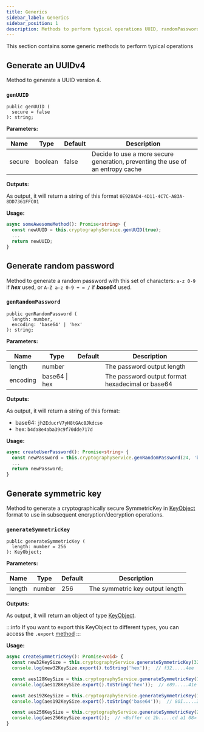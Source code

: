 ```yaml
---
title: Generics
sidebar_label: Generics
sidebar_position: 1
description: Methods to perform typical operations UUID, randomPassword, ...
---
```



This section contains some generic methods to perform typical operations

## Generate an UUIDv4

Method to generate a UUID version 4.

### `genUUID`

```tsx
public genUUID (
  secure = false
): string;
```

**Parameters:**

| Name   | Type    | Default | Description                                                                    |
|--------|---------|---------|--------------------------------------------------------------------------------|
| secure | boolean | false   | Decide to use a more secure generation, preventing the use of an entropy cache |


**Outputs:**

As output, it will return a string of this format `0E928AD4-4D11-4C7C-A83A-8DD7361FFC01`


**Usage:**
```typescript
async someAwesomeMethod(): Promise<string> {
  const newUUID = this.cryptographyService.genUUID(true);
  ...
  return newUUID;
}
```

## Generate random password

Method to generate a random password with this set of characters:
`a-z 0-9` if _**hex**_ used, or `A-Z a-z 0-9 + = /` if _**base64**_ used.

### `genRandomPassword`

```tsx
public genRandomPassword (
  length: number,
  encoding: 'base64' | 'hex'
): string;
```

**Parameters:**

| Name                      | Type          | Default | Description                                      |
|---------------------------|---------------|---------|--------------------------------------------------|
| length <RequiredLabel/>   | number        |         | The password output length                       |
| encoding <RequiredLabel/> | base64 \| hex |         | The password output format hexadecimal or base64 |


**Outputs:**

As output, it will return a string of this format:
  - base64: `jh2EducrV7yH8tGAc8Jkdcso`
  - hex: `b4da8e4aba39c9f70dde717d`

**Usage:**
```typescript
async createUserPassword(): Promise<string> {
  const newPassword = this.cryptographyService.genRandomPassword(24, 'base64');
  ...
  return newPassword;
}
```

## Generate symmetric key

Method to generate a cryptographically secure SymmetricKey in [KeyObject][1] format
to use in subsequent encryption/decryption operations.

### `generateSymmetricKey`

```tsx
public generateSymmetricKey (
  length: number = 256
): KeyObject;
```

**Parameters:**

| Name   | Type   | Default | Description                     |
|--------|--------|---------|---------------------------------|
| length | number | 256     | The symmetric key output length |


**Outputs:**

As output, it will return an object of type [KeyObject][1].

:::info
 If you want to export this KeyObject to different types, you can access the `.export` [method][2]
:::

**Usage:**
```typescript
async createSymmetricKey(): Promise<void> {
  const new32KeySize = this.cryptographyService.generateSymmetricKey(32);
  console.log(new32KeySize.export().toString('hex'));  // f32.....4ee

  const aes128KeySize = this.cryptographyService.generateSymmetricKey(128);
  console.log(aes128KeySize.export().toString('hex'));  // e89.....41e

  const aes192KeySize = this.cryptographyService.generateSymmetricKey(192);
  console.log(aes192KeySize.export().toString('base64'));  // 8OI.....ZQ=

  const aes256KeySize = this.cryptographyService.generateSymmetricKey(256);
  console.log(aes256KeySize.export());  // <Buffer cc 2b.....cd a1 08>
}
```


<Tips />


[1]: https://nodejs.org/api/crypto.html#class-keyobject
[2]: https://nodejs.org/api/crypto.html#keyobjectexportoptions

